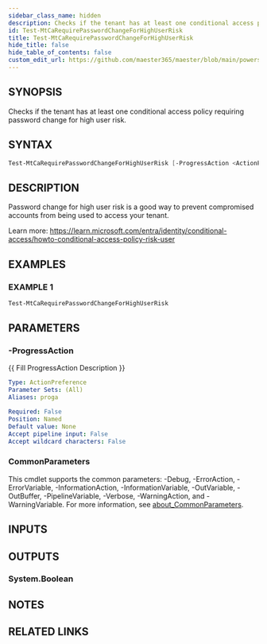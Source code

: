 ```yaml
---
sidebar_class_name: hidden
description: Checks if the tenant has at least one conditional access policy requiring password change for high user risk.
id: Test-MtCaRequirePasswordChangeForHighUserRisk
title: Test-MtCaRequirePasswordChangeForHighUserRisk
hide_title: false
hide_table_of_contents: false
custom_edit_url: https://github.com/maester365/maester/blob/main/powershell/public/Test-MtCaRequirePasswordChangeForHighUserRisk.ps1
---
```


## SYNOPSIS

Checks if the tenant has at least one conditional access policy requiring password change for high user risk.

## SYNTAX

```powershell
Test-MtCaRequirePasswordChangeForHighUserRisk [-ProgressAction <ActionPreference>] [<CommonParameters>]
```

## DESCRIPTION

Password change for high user risk is a good way to prevent compromised accounts from being used to access your tenant.

Learn more:
https://learn.microsoft.com/entra/identity/conditional-access/howto-conditional-access-policy-risk-user

## EXAMPLES

### EXAMPLE 1

```powershell
Test-MtCaRequirePasswordChangeForHighUserRisk
```

## PARAMETERS

### -ProgressAction

\{\{ Fill ProgressAction Description \}\}

```yaml
Type: ActionPreference
Parameter Sets: (All)
Aliases: proga

Required: False
Position: Named
Default value: None
Accept pipeline input: False
Accept wildcard characters: False
```

### CommonParameters

This cmdlet supports the common parameters: -Debug, -ErrorAction, -ErrorVariable, -InformationAction, -InformationVariable, -OutVariable, -OutBuffer, -PipelineVariable, -Verbose, -WarningAction, and -WarningVariable. For more information, see [about_CommonParameters](http://go.microsoft.com/fwlink/?LinkID=113216).

## INPUTS

## OUTPUTS

### System.Boolean

## NOTES

## RELATED LINKS
